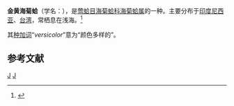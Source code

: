 {{Speciesbox
| taxon = Spondylus versicolor
| binomial_authority = Schreibers, 1793
}}
'''金黄海菊蛤'''（学名：''{{lang|la|Spondylus versicolor}}''），是[[莺蛤目|莺蛤目]][[海菊蛤科|海菊蛤科]][[海菊蛤属|海菊蛤属]]的一种。主要分布于[[印度尼西亚|印度尼西亚]]、[[台湾|台湾]]，常栖息在浅海。<ref>{{cite web|url=http://shell.sinica.edu.tw/chinese/shellbase_detail.php?science_no=2350|title=国际贝库：金黄海菊蛤|publisher=台湾贝类资料库|accessdate=2009-08-11|archive-date=2016-03-04|archive-url=https://web.archive.org/web/20160304104834/http://shell.sinica.edu.tw/chinese/shellbase_detail.php?science_no=2350|dead-url=no}}</ref>

其[[种加词|种加词]]“''versicolor''”意为“颜色多样的”。

== 参考文献 ==
{{reflist}}

{{taxonbar}}

[[Category:_1793年描述的动物|J]]
[[Category:海菊蛤科|J]]
